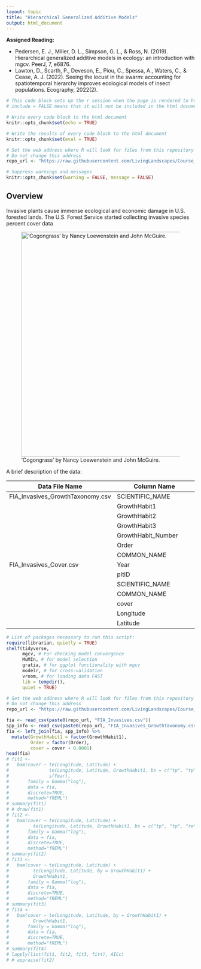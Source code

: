 ```yaml
---
layout: topic
title: "Hierarchical Generalized Additive Models"
output: html_document
---
```


**Assigned Reading:**

- Pedersen, E. J., Miller, D. L., Simpson, G. L., & Ross, N. (2019). Hierarchical generalized additive models in ecology: an introduction with mgcv. PeerJ, 7, e6876.
- Lawton, D., Scarth, P., Deveson, E., Piou, C., Spessa, A., Waters, C., & Cease, A. J. (2022). Seeing the locust in the swarm: accounting for spatiotemporal hierarchy improves ecological models of insect populations. Ecography, 2022(2).

```r

# This code block sets up the r session when the page is rendered to html
# include = FALSE means that it will not be included in the html document

# Write every code block to the html document 
knitr::opts_chunk$set(echo = TRUE)

# Write the results of every code block to the html document 
knitr::opts_chunk$set(eval = TRUE)

# Set the web address where R will look for files from this repository
# Do not change this address
repo_url <- "https://raw.githubusercontent.com/LivingLandscapes/Course_EcologicalModeling/master/"

# Suppress warnings and messages
knitr::opts_chunk$set(warning = FALSE, message = FALSE) 

```

## Overview

Invasive plants cause immense ecological and economic damage in U.S. forested lands. The U.S. Forest Service started collecting invasive species percent cover data

<p>
!['Cogongrass' by Nancy Loewenstein and John McGuire.](https://github.com/LivingLandscapes/Course_EcologicalModeling/raw/master/images/Cogongrass_Alabama.jpg){width=600px}
<p>

A brief description of the data:

| Data File Name | **Column Name**| **Description**                            |
|----------------|-------------------------------------------------------------|
| FIA_Invasives_GrowthTaxonomy.csv | SCIENTIFIC_NAME | Genus and species |
| | GrowthHabit1 | Primary growth habit |
| | GrowthHabit2 | Secondary growth habit, if applicable | 
| | GrowthHabit3 | Tertiary growth habit, if applicable |
| | GrowthHabit_Number | Number of growth habits | 
| | Order | Order of the species | 
| | COMMON_NAME | Species' common name | 
| FIA_Invasives_Cover.csv | Year       | years 2001 - 2020                   |
| | pltID   | Unique identifier for each FIA plot                            |
| | SCIENTIFIC_NAME | Genus and species                                      |
| | COMMON_NAME | Species' common name                                       |
| | cover       | areal cover of invasive species (acres)                    |
| | Longitude   | decimal degrees longitude                       |
| | Latitude    | decimal degrees latitude

```r

# List of packages necessary to run this script:
require(librarian, quietly = TRUE)
shelf(tidyverse, 
      mgcv, # For checking model convergence
      MuMIn, # for model selection
      gratia, # for ggplot functionality with mgcv
      modelr, # for cross-validation
      vroom, # for loading data FAST
      lib = tempdir(),
      quiet = TRUE)

# Set the web address where R will look for files from this repository
# Do not change this address
repo_url <- "https://raw.githubusercontent.com/LivingLandscapes/Course_EcologicalModeling/master/"

fia <- read_csv(paste0(repo_url, "FIA_Invasives.csv"))
spp_info <- read_csv(paste0(repo_url, "FIA_Invasives_GrowthTaxonomy.csv"))
fia <- left_join(fia, spp_info) %>%
  mutate(GrowthHabit1 = factor(GrowthHabit1),
         Order = factor(Order),
         cover = cover + 0.0001)
head(fia)
# fit1 <- 
#   bam(cover ~ te(Longitude, Latitude) + 
#               te(Longitude, Latitude, GrowthHabit1, bs = c("tp", "tp", "re")) +
#               s(Year),
#       family = Gamma("log"),
#       data = fia,
#       discrete=TRUE,
#       method="fREML")
# summary(fit1)
# # draw(fit1)
# fit2 <- 
#   bam(cover ~ te(Longitude, Latitude) + 
#         te(Longitude, Latitude, GrowthHabit1, bs = c("tp", "tp", "re")),
#       family = Gamma("log"),
#       data = fia,
#       discrete=TRUE,
#       method="fREML")
# summary(fit2)
# fit3 <- 
#   bam(cover ~ te(Longitude, Latitude) + 
#         te(Longitude, Latitude, by = GrowthHabit1) +
#         GrowthHabit1,
#       family = Gamma("log"),
#       data = fia,
#       discrete=TRUE,
#       method="fREML")
# summary(fit3)
# fit4 <- 
#   bam(cover ~ te(Longitude, Latitude, by = GrowthHabit1) +
#         GrowthHabit1,
#       family = Gamma("log"),
#       data = fia,
#       discrete=TRUE,
#       method="fREML")
# summary(fit4)
# lapply(list(fit1, fit2, fit3, fit4), AICc)
# # appraise(fit2)
```

<!-- ### Data Exploration -->

<!-- **On your own, familiarize yourself with the data.** Below, you can see that we're deadling with >100k rows and *many* potential grouping variables. -->

<!-- ```{r, eval = TRUE, message = FALSE, include = TRUE} -->

<!-- # Number of columns and rows? -->
<!-- dim(weather) # >100k rows! -->

<!-- # How many unique values in each column? -->
<!-- weather %>% -->
<!--   summarize(across(everything(), ~ length(unique(.x)))) -->

<!-- # Some preparations for mgcv -->
<!-- weather <-  -->
<!--   weather %>% -->
<!--   mutate(across(c(Veg_Type, Station_ID),  -->
<!--                 as.factor)) %>% # mgcv wants factors for random effect  -->
<!--   mutate(RH_per_min = RH_per_min + 0.001, -->
<!--          Wind_mph_max = Wind_mph_max + 0.001) %>% # for log link -->
<!--   mutate(across(c(Year, Day, Lat, Long), -->
<!--                 ~ (.x - mean(.x)) / sd(.x), -->
<!--                 .names = "{.col}_scaled")) # scale covariates -->

<!-- ``` -->

<!-- ### "Random Intercept": Model G -->

<!-- Let's first try the simplest HGAM: estimate a single global function for our covariate of interest (Year) plus a individual-level random effect intercept for ecoregion. **On your own, investigate each model diagnostic call (commented out in the chunk below) and interpret.** Look at the R help for more information, and ask Caleb if you have more questions. -->

<!-- ```{r eval = TRUE, message = FALSE, include = TRUE} -->

<!-- # Create model G using bam() -->
<!-- rh_modG <-  -->
<!--   bam(RH_per_min ~ s(Year) +  -->
<!--         s(Day, bs = "cc") + # Note cubic regression spline -->
<!--         te(Long, Lat) + # tensor smooth lets latitude/longitude 'interact' -->
<!--         s(Veg_Type, bs = "re"), # Random effect for ecoregion -->
<!--       family = gaussian("log"), # Why this link?! -->
<!--       data = weather, -->
<!--       method = "fREML") # need to use fREML for fast fitting. -->

<!-- # # Some basic model diagnostics -->
<!-- # summary(rh_modG) -->
<!-- # gam.check(rh_modG) -->
<!-- # gratia::appraise(rh_modG) -->

<!-- # # Use gratia::draw to show effects -->
<!-- # gratia::draw(rh_modG) -->

<!-- ``` -->

<!-- Okay, so the model isn't the greatest for a few reasons (can you list some?). However, for fun--and so we can see how "random intercepts" work with HGAMs--let's plot some predictions. We'll also do a quick comparison of fitted vs. observed to gauge how well the models are performing. -->

<!-- ```{r eval = TRUE, message = FALSE, include = TRUE} -->

<!-- # setup prediction data. This is a little tricky because for ggplot, we only -->
<!-- # want one latitude/longitude for each ecoregion AND we want to make sure the -->
<!-- # correct latitude/longitudes get paired with their respective ecoregions. Doing -->
<!-- # this with a left_join() -->
<!-- rh_pred_df <- -->
<!--   with( -->
<!--     weather, -->
<!--     left_join( -->
<!--       expand.grid( -->
<!--         Year = 2010:2019, -->
<!--         Day = median(Day),  # Only using the median day here! -->
<!--         Veg_Type = unique(Veg_Type) -->
<!--       ), -->
<!--       weather %>% -->
<!--         filter(Day == median(Day)) %>% -->
<!--         group_by(Veg_Type) %>% -->
<!--         filter(Station_ID %in% sample(Station_ID, 1, replace = FALSE)) %>% -->
<!--         select(c(Veg_Type, Lat, Long, Year, RH_per_min)), -->
<!--      keep = FALSE -->
<!--     ) -->
<!--   ) -->

<!-- # make the prediction, add this and a column of standard errors to the prediction -->
<!-- # data.frame. Predictions are on the log scale. -->
<!-- rh_modG_pred <- cbind(rh_pred_df, -->
<!--                        predict(rh_modG,  -->
<!--                                rh_pred_df,  -->
<!--                                se.fit = TRUE,  -->
<!--                                type = "response")) -->

<!-- # make the prediction plots -->
<!-- ggplot(data = rh_modG_pred) + -->
<!--   facet_wrap(~ Veg_Type) + -->
<!--   geom_ribbon(aes(ymin = fit - 1.96 * se.fit,  -->
<!--                   ymax = fit + 1.96 * se.fit,  -->
<!--                   x = Year,  -->
<!--                   group = Veg_Type), -->
<!--               fill = "grey80") + -->
<!--   geom_line(aes(x = Year,  -->
<!--                 y = fit,  -->
<!--                 group = Veg_Type), -->
<!--             color = "darkred") + -->
<!--   scale_x_continuous(breaks = c(2010, 2013, 2016, 2019)) +  -->
<!--   labs(x = "Year", -->
<!--        y = "Minimum Relative Humidity (%)") +  -->
<!--   ggtitle("Model G") -->

<!-- # Now, let's create a data.frame comparing observed vs. fitted values -->
<!-- rh_modG_predVSobs <-  -->
<!--   transform(rh_modG_pred,  -->
<!--             modG = predict(rh_modG,  -->
<!--                            rh_modG_pred, -->
<!--                            type = "response")) -->

<!-- # Plot observed vs. fitted values. This is a "quick" way to see how well -->
<!-- # the model predicted the data. -->
<!-- ggplot(rh_modG_predVSobs, -->
<!--        aes(x = modG,  -->
<!--            y = RH_per_min)) + -->
<!--   facet_wrap(~ Veg_Type) + -->
<!--   geom_point(alpha = 0.6) + -->
<!--   geom_abline(color = "gold", -->
<!--               alpha = 0.5) + -->
<!--   labs(x="Predicted RH", y="Observed RH") +  -->
<!--   ggtitle("Model G") -->

<!-- ``` -->

<!-- **On your own, interpret these prediction plots.** Remember the values we fed the predict() function when you're interpreting. For instance, what does it mean that we only used the median Julian day in these predictions? Does it matter that we only used one randomly-selected weather station? -->

<!-- ### "Random Slope": Model GS -->

<!-- Let's try for a  -->

<!-- ```{r eval = TRUE, message = FALSE, include = TRUE} -->

<!-- # Create model GS using bam() -->
<!-- rh_modGS <- -->
<!--   bam( -->
<!--     RH_per_min ~ s(Year) + -->
<!--       s(Year, Veg_Type, bs = "fs", m = 2) + -->
<!--       s(Day, bs = "cc") + -->
<!--       te(Long, Lat), -->
<!--     family = gaussian("log"), -->
<!--     data = weather, -->
<!--     method = "fREML" -->
<!--   ) -->

<!-- # # Some basic model diagnostics -->
<!-- # summary(rh_modGS) -->
<!-- # gam.check(rh_modGS) -->
<!-- # gratia::appraise(rh_modGS) -->

<!-- # # Use gratia::draw to show effects. This is slow, so commenting out -->
<!-- # gratia::draw(rh_modGS) -->

<!-- ``` -->

<!-- **On your own, run the model diagnostics and compare to diagnostics from Model G.** Are there improvements, and if so, where do you see them? Should we consider increasing "k" for any of the smoothers? -->

<!-- To be thorough, let's also plot predictions and compare fitted to observed: -->

<!-- ```{r eval = TRUE, message = FALSE, include = TRUE} -->

<!-- # make the prediction, add this and a column of standard errors to the prediction -->
<!-- # data.frame. Predictions are on the log scale. -->
<!-- rh_modGS_pred <- cbind(rh_pred_df, -->
<!--                        predict(rh_modGS,  -->
<!--                                rh_pred_df,  -->
<!--                                se.fit = TRUE,  -->
<!--                                type = "response")) -->

<!-- # make the prediction plots -->
<!-- ggplot(data = rh_modGS_pred) + -->
<!--   facet_wrap(~ Veg_Type) + -->
<!--   geom_ribbon(aes(ymin = fit - 1.96 * se.fit,  -->
<!--                   ymax = fit + 1.96 * se.fit,  -->
<!--                   x = Year,  -->
<!--                   group = Veg_Type), -->
<!--               fill = "grey80") + -->
<!--   geom_line(aes(x = Year,  -->
<!--                 y = fit,  -->
<!--                 group = Veg_Type), -->
<!--             color = "darkred") + -->
<!--   scale_x_continuous(breaks = c(2010, 2013, 2016, 2019)) +  -->
<!--   labs(x = "Year", -->
<!--        y = "Minimum Relative Humidity (%)") +  -->
<!--   ggtitle("Model GS") -->

<!-- # Now, let's create a data.frame comparing observed vs. fitted values -->
<!-- rh_modGS_predVSobs <-  -->
<!--   transform(rh_modGS_pred,  -->
<!--             modGS = predict(rh_modGS,  -->
<!--                            rh_modGS_pred, -->
<!--                            type = "response")) -->

<!-- # Plot observed vs. fitted values. This is a "quick" way to see how well -->
<!-- # the model predicted the data. -->
<!-- ggplot(rh_modGS_predVSobs, -->
<!--        aes(x = modGS,  -->
<!--            y = RH_per_min)) + -->
<!--   facet_wrap(~ Veg_Type) + -->
<!--   geom_point(alpha = 0.6) + -->
<!--   geom_abline(color = "gold", -->
<!--               alpha = 0.5) + -->
<!--   labs(x="Predicted RH", y="Observed RH") +  -->
<!--   ggtitle("Model GS") -->

<!-- ``` -->

<!-- Hmmm. The predictions are fairly different now. Also, it looks like some predictions are tightening up (e.g., compare Flint Hills fitted vs. observed between Models G and GS) while others got worse (can you spot any?). -->

<!-- ### Comparing HGAMs -->

<!-- We learned from the Pedersen et al. (2019) paper that we can use AIC to compare HGAMs, which is awesome! But--model selection via AIC should not be our stopping point. In this section, we're going to dip our toes into cross validation to compare the *predictive power* of HGAMs.  -->

<!-- But first, let's just see what AIC(c) has to say about our two HGAMs: -->

<!-- ```{r eval = TRUE, message = FALSE, include = TRUE} -->

<!-- model.sel(list(GS = rh_modGS, G = rh_modG)) -->

<!-- ``` -->

<!-- We have a *very* clear winner per AICc rankings: model GS.  -->

<!-- Let's check on the cross validation.  -->

<!-- ``` {r eval = TRUE, message = FALSE, include = TRUE} -->

<!-- # Create training and testing data.frames -->
<!-- train_df <-  -->
<!--   sample_n(weather %>% mutate(id = 1:n()),  -->
<!--            ceiling(nrow(weather)/10)) -->
<!-- test_df <-  -->
<!--   anti_join(weather %>% mutate(id = 1:n()),  -->
<!--             train_df, by = "id") -->

<!-- # train models -->
<!-- rh_modG_train <-  -->
<!--   bam( -->
<!--     RH_per_min ~ s(Year) + -->
<!--       s(Day, bs = "cc") + -->
<!--       te(Long, Lat) + -->
<!--       s(Veg_Type, bs = "re"), -->
<!--     family = gaussian("log"), -->
<!--     data = train_df, -->
<!--     method = "fREML" -->
<!--   ) -->
<!-- rh_modGS_train <- -->
<!--   bam( -->
<!--     RH_per_min ~ s(Year) + -->
<!--       s(Year, Veg_Type, bs = "fs", m = 2) + -->
<!--       s(Day, bs = "cc") + -->
<!--       te(Long, Lat), -->
<!--     family = gaussian("log"), -->
<!--     data = weather, -->
<!--     method = "fREML" -->
<!--   )   -->

<!-- # Root mean square error and mean absolute error -->
<!-- data.frame(Model = c("G", "GS"), -->
<!--            RMSE = c(rmse(rh_modG_train, test_df),  -->
<!--                     rmse(rh_modGS_train, test_df)), -->
<!--            MAE = c(mae(rh_modG_train, test_df),  -->
<!--                     mae(rh_modGS_train, test_df))) -->

<!-- ``` -->

<!-- Oof! Looks like both our (quick and dirty) cross-validation tests show the models have negligible differences in predictive ability. Just goes to show that we need to assess models from multiple angles.  -->

<!-- ### Try other models! -->

<!-- **On your own, try some different model formulations (e.g., model I, model GI, etc.) from Pedersen et al. (2019).** Do you see any clear patterns? -->
